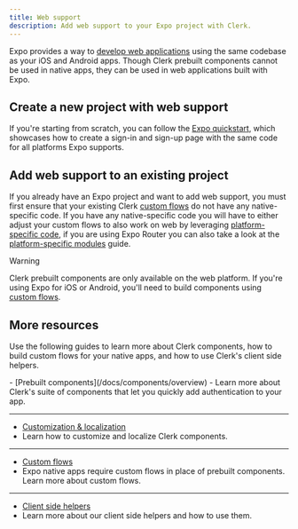 ```yaml
---
title: Web support
description: Add web support to your Expo project with Clerk.
---
```


Expo provides a way to [develop web applications](https://docs.expo.dev/workflow/web/) using the same codebase as your iOS and Android apps. Though Clerk prebuilt components cannot be used in native apps, they can be used in web applications built with Expo.

## Create a new project with web support

If you're starting from scratch, you can follow the [Expo quickstart](https://clerk.com/docs/quickstarts/expo), which showcases how to create a sign-in and sign-up page with the same code for all platforms Expo supports.

## Add web support to an existing project

If you already have an Expo project and want to add web support, you must first ensure that your existing Clerk [custom flows](/docs/custom-flows/overview) do not have any native-specific code. If you have any native-specific code you will have to either adjust your custom flows to also work on web by leveraging [platform-specific code](https://reactnative.dev/docs/platform-specific-code#platform-specific-extensions), if you are using Expo Router you can also take a look at the [platform-specific modules](https://docs.expo.dev/router/advanced/platform-specific-modules/) guide.

> [!WARNING]
> Clerk prebuilt components are only available on the web platform. If you're using Expo for iOS or Android, you'll need to build components using [custom flows](/docs/custom-flows/overview).

## More resources

Use the following guides to learn more about Clerk components, how to build custom flows for your native apps, and how to use Clerk's client side helpers.

<Cards>
  - [Prebuilt components](/docs/components/overview)
  - Learn more about Clerk's suite of components that let you quickly add authentication to your app.

  ---

  - [Customization & localization](/docs/components/customization/overview)
  - Learn how to customize and localize Clerk components.

  ---

  - [Custom flows](/docs/custom-flows/overview)
  - Expo native apps require custom flows in place of prebuilt components. Learn more about custom flows.

  ---

  - [Client side helpers](/docs/references/react/use-user)
  - Learn more about our client side helpers and how to use them.
</Cards>
